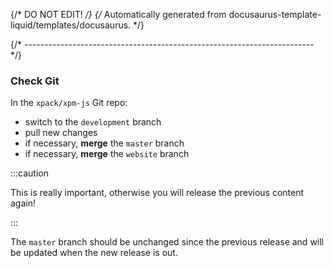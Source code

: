 {/* DO NOT EDIT! */}
{/* Automatically generated from docusaurus-template-liquid/templates/docusaurus. */}

{/* ------------------------------------------------------------------------ */}

### Check Git

In the `xpack/xpm-js` Git repo:

- switch to the `development` branch
- pull new changes
- if necessary, **merge** the `master` branch
- if necessary, **merge** the `website` branch

:::caution

This is really important, otherwise you will release the previous content again!

:::

The `master` branch should be unchanged since the previous release
and will be updated when the new release is out.
